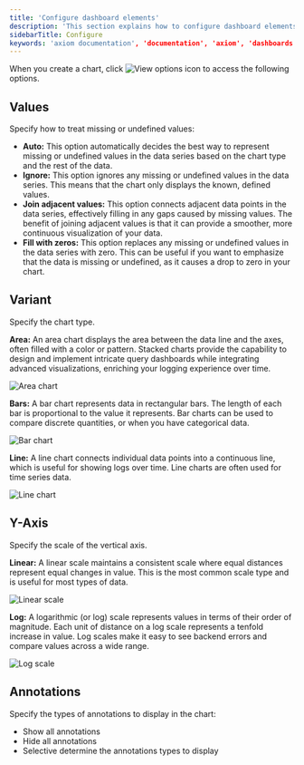 ```yaml
---
title: 'Configure dashboard elements'
description: 'This section explains how to configure dashboard elements.'
sidebarTitle: Configure
keywords: 'axiom documentation', 'documentation', 'axiom', 'dashboards', 'collaboration', 'queries', 'visualizations', 'filters', 'charts', 'simple query builder', 'advanced query builder'
---
```


When you create a chart, click <img src="/doc-assets/icons/options.svg" className="inline-icon" alt="View options icon" /> to access the following options.

## Values

Specify how to treat missing or undefined values:

- **Auto:** This option automatically decides the best way to represent missing or undefined values in the data series based on the chart type and the rest of the data.
- **Ignore:** This option ignores any missing or undefined values in the data series. This means that the chart only displays the known, defined values.
- **Join adjacent values:** This option connects adjacent data points in the data series, effectively filling in any gaps caused by missing values. The benefit of joining adjacent values is that it can provide a smoother, more continuous visualization of your data.
- **Fill with zeros:** This option replaces any missing or undefined values in the data series with zero. This can be useful if you want to emphasize that the data is missing or undefined, as it causes a drop to zero in your chart.

## Variant

Specify the chart type.

**Area:** An area chart displays the area between the data line and the axes, often filled with a color or pattern. Stacked charts provide the capability to design and implement intricate query dashboards while integrating advanced visualizations, enriching your logging experience over time.

<Frame>
<img src="/doc-assets/shots/area-variant-section-chart.png" alt="Area chart" />
</Frame>

**Bars:** A bar chart represents data in rectangular bars. The length of each bar is proportional to the value it represents. Bar charts can be used to compare discrete quantities, or when you have categorical data.

<Frame>
<img src="/doc-assets/shots/bar-variant-chart-1.png" alt="Bar chart" />
</Frame>

**Line:** A line chart connects individual data points into a continuous line, which is useful for showing logs over time. Line charts are often used for time series data.

<Frame>
<img src="/doc-assets/shots/line-variant-section-chart.png" alt="Line chart" />
</Frame>

## Y-Axis

Specify the scale of the vertical axis.

**Linear:** A linear scale maintains a consistent scale where equal distances represent equal changes in value. This is the most common scale type and is useful for most types of data.

<Frame>
<img src="/doc-assets/shots/linear-scale-y-axis-chart.png" alt="Linear scale" />
</Frame>

**Log:** A logarithmic (or log) scale represents values in terms of their order of magnitude. Each unit of distance on a log scale represents a tenfold increase in value. Log scales make it easy to see backend errors and compare values across a wide range.

<Frame>
<img src="/doc-assets/shots/log-scale-y-axis-chart.png" alt="Log scale" />
</Frame>

## Annotations

Specify the types of annotations to display in the chart:

- Show all annotations
- Hide all annotations
- Selective determine the annotations types to display